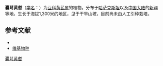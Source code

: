 {{Speciesbox
| name = 囊萼黄耆
| status = 
| status_system = 
| image =
| genus = Astragalus
| species = cysticalyx
| authority = Ledeb.
}}

'''囊萼黄耆'''（[[学名|学名]]：{{lang|la|''Astragalus cysticalyx''}}）为[[豆科|豆科]][[黄芪属|黄芪属]]的植物。分布于[[哈萨克斯坦|哈萨克斯坦]]以及[[中国大陆|中国大陆]]的[[新疆|新疆]]等地，生长于海拔1,300米的地区，见于干旱山坡，目前尚未由人工引种栽培。

== 参考文献 ==
<div class="references-small">
* {{cite web| url =http://www.bioinfo.cn/db05/KmzwSpecies.php?action=view&id=15697| title =囊萼黄耆| work =《中国高等植物数据库全库》| publisher =中国科学院微生物研究所| author =昆明植物研究所| accessdate =2009-02-24| deadurl =yes| archiveurl =https://web.archive.org/web/20160305071904/http://www.bioinfo.cn/db05/KmzwSpecies.php?action=view&id=15697| archivedate =2016-03-05}}
*[http://species.wikimedia.org/wiki/Astragalus_cysticalyx 维基物种]{{Wayback|url=http://species.wikimedia.org/wiki/Astragalus_cysticalyx |date=20060913000000 }}
</div>
{{Taxonbar|from=Q10924479}}

[[Category:黄芪属|囊萼黄耆]]


{{植物小作品}}